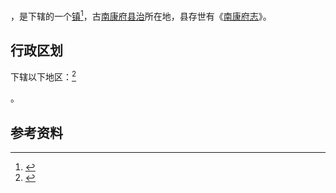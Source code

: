 {{中国乡级行政区|36/04/83/100/000}}

'''{{PAGENAMEBASE}}'''，是{{PRC admin/fullname|36/04/83/100/000|3}}下辖的一个[[镇|镇]]<ref>{{PRC admin/ref sgc|{{PRC admin/parent|36/04/83/100/000}}}}</ref>，古[[南康府|南康府]][[县治|县治]]所在地，县存世有《[[南康府志|南康府志]]》。

== 行政区划 ==

{{PAGENAMEBASE}}下辖以下地区：<ref>{{PRC admin/ref sgc|36/04/83/100/000}}</ref>

{{PRC admin/children|36/04/83/100/000}}。

== 参考资料 ==

{{reflist}}

{{行政区划小作品}}
{{PRC admin/navcat|36/04/83/100/000}}